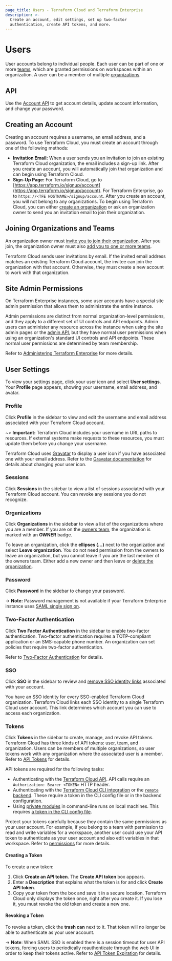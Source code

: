 ```yaml
---
page_title: Users - Terraform Cloud and Terraform Enterprise
description: >-
  Create an account, edit settings, set up two-factor
  authentication, create API tokens, and more.
---
```


[organizations]: /cloud-docs/users-teams-organizations/organizations
[teams]: /cloud-docs/users-teams-organizations/teams
[invite]: /cloud-docs/users-teams-organizations/organizations#users
[owners]: /cloud-docs/users-teams-organizations/teams#the-owners-team

# Users

User accounts belong to individual people. Each user can be part of one or more [teams](/cloud-docs/users-teams-organizations/teams), which are granted permissions on workspaces within an organization. A user can be a member of multiple [organizations][].

## API
Use the [Account API](/cloud-docs/api-docs/account) to get account details, update account information, and change your password.

## Creating an Account

Creating an account requires a username, an email address, and a password. To use Terraform Cloud, you must create an account through one of the following methods:

- **Invitation Email:** When a user sends you an invitation to join an existing Terraform Cloud organization, the email includes a sign-up link. After you create an account, you will automatically join that organization and can begin using Terraform Cloud.
- **Sign-Up Page:** For Terraform Cloud, go to [https://app.terraform.io/signup/account](https://app.terraform.io/signup/account). For Terraform Enterprise, go to `https://<TFE HOSTNAME>/signup/account`. After you create an account, you will not belong to any organizations. To begin using Terraform Cloud, you can either [create an organization](/cloud-docs/users-teams-organizations/organizations#creating-organizations) or ask an organization owner to send you an invitation email to join their organization.

## Joining Organizations and Teams

An organization owner must [invite you to join their organization](/cloud-docs/users-teams-organizations/organizations#users). After you join, the organization owner must also [add you to one or more teams](/cloud-docs/users-teams-organizations/teams#managing-team-membership).

[permissions-citation]: #intentionally-unused---keep-for-maintainers

Terraform Cloud sends user invitations by email. If the invited email address matches an existing Terraform Cloud account, the invitee can join the organization with that account. Otherwise, they must create a new account to work with that organization.

## Site Admin Permissions

On Terraform Enterprise instances, some user accounts have a special site admin permission that allows them to administrate the entire instance.

Admin permissions are distinct from normal organization-level permissions, and they apply to a different set of UI controls and API endpoints. Admin users can administer any resource across the instance when using the site admin pages or the [admin API](/cloud-docs/api-docs/admin), but they have normal user permissions when using an organization's standard UI controls and API endpoints. These normal user permissions are determined by team membership.

Refer to [Administering Terraform Enterprise](/enterprise/admin) for more details.

## User Settings

To view your settings page, click your user icon and select **User settings**. Your **Profile** page appears, showing your username, email address, and avatar.

### Profile

Click **Profile** in the sidebar to view and edit the username and email address associated with your Terraform Cloud account.

~> **Important:** Terraform Cloud includes your username in URL paths to resources. If external systems make requests to these resources, you must update them before you change your username.

Terraform Cloud uses [Gravatar](http://en.gravatar.com) to display a user icon if you have associated one with your email address. Refer to the [Gravatar documentation](http://en.gravatar.com/support/) for details about changing your user icon.

### Sessions

Click **Sessions** in the sidebar to view a list of sessions associated with your Terraform Cloud account. You can revoke any sessions you do not recognize.

### Organizations

Click **Organizations** in the sidebar to view a list of the organizations where you are a member. If you are on the [owners team][owners], the organization is marked with an **OWNER** badge.

To leave an organization, click the **ellipses (...)** next to the organization and select **Leave organization**. You do not need permission from the owners to leave an organization, but you cannot leave if you are the last member of the owners team. Either add a new owner and then leave or [delete the organization](/cloud-docs/users-teams-organizations/organizations#general).

### Password

Click **Password** in the sidebar to change your password.

-> **Note:** Password management is not available if your Terraform Enterprise instance uses [SAML single sign on](/enterprise/user-management/saml).

### Two-Factor Authentication

Click **Two Factor Authentication** in the sidebar to enable two-factor authentication. Two-factor authentication requires a TOTP-compliant application or an SMS-capable phone number. An organization can set policies that require two-factor authentication.

Refer to [Two-Factor Authentication](/cloud-docs/users-teams-organizations/2fa) for details.

### SSO

Click **SSO** in the sidebar to review and [remove SSO identity links](/cloud-docs/users-teams-organizations/single-sign-on/linking-user-account#remove-sso-identity-link) associated with your account.

You have an SSO identity for every SSO-enabled Terraform Cloud organization. Terraform Cloud links each SSO identity to a single Terraform Cloud user account. This link determines which account you can use to access each organization.

### Tokens

Click **Tokens** in the sidebar to create, manage, and revoke API tokens. Terraform Cloud has three kinds of API tokens: user, team, and organization. Users can be members of multiple organizations, so user tokens work with any organization where the associated user is a member. Refer to [API Tokens](/cloud-docs/users-teams-organizations/api-tokens) for details.

API tokens are required for the following tasks:

- Authenticating with the [Terraform Cloud API](/cloud-docs/api-docs). API calls require an `Authorization: Bearer <TOKEN>` HTTP header.
- Authenticating with the [Terraform Cloud CLI integration](/cli/cloud/settings) or the [`remote` backend](/language/settings/backends/remote). These require a token in the CLI config file or in the backend configuration.
- Using [private modules](/cloud-docs/registry/using) in command-line runs on local machines. This requires [a token in the CLI config file](/cloud-docs/registry/using#authentication).

Protect your tokens carefully because they contain the same permissions as your user account. For example, if you belong to a team with permission to read and write variables for a workspace, another user could use your API token to authenticate as your user account and also edit variables in that workspace. Refer to [permissions](/cloud-docs/users-teams-organizations/permissions) for more details.

#### Creating a Token

 To create a new token:
  1. Click **Create an API token**. The **Create API token** box appears.
  1. Enter a **Description** that explains what the token is for and click **Create API token**.
  1. Copy your token from the box and save it in a secure location. Terraform Cloud only displays the token once, right after you create it. If you lose it, you must revoke the old token and create a new one.


[permissions-citation]: #intentionally-unused---keep-for-maintainers
#### Revoking a Token

To revoke a token, click the **trash can** next to it. That token will no longer be able to authenticate as your user account.

-> **Note**: When SAML SSO is enabled there is a session timeout for user API tokens, forcing users to periodically reauthenticate through the web UI in order to keep their tokens active. Refer to [API Token Expiration](/enterprise/user-management/saml/login#api-token-expiration) for details.
